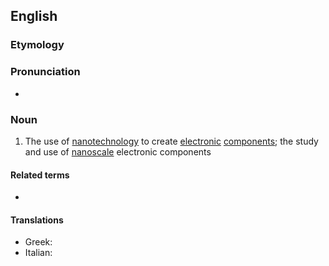 ==English==

===Etymology===
{{prefix|en|nano|electronics}}

===Pronunciation===
* {{rhymes|en|ɒnɪks|s=6}}

===Noun===
{{wikipedia}}
{{en-noun|-}}

# {{lb|en|physics}} The use of [[nanotechnology]] to create [[electronic]] [[component]]s; the study and use of [[nanoscale]] electronic components

====Related terms====
* {{l|en|nanoelectronic}}

====Translations====
{{trans-top}}
* Greek: {{t+|el|νανοηλεκτρονική|f}}
* Italian: {{t+|it|nanoelettronica|f}}
{{trans-mid}}
{{trans-bottom}}